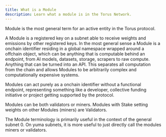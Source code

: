 ```yaml
---
title: What is a Module
description: Learn what a module is in the Torus Network.
---
```



Module is the most general term for an active entity in the Torus protocol.

A Module is a registered key on a subnet able to receive weights and emissions by other registered keys. In the most general sense a Module is a onchain identifier residing in a global namespace wrapped around a offchain object, which can be anything that is computable behind an endpoint, from AI models, datasets, storage, scrapers to raw compute. Anything that can be turned into an API. This separates all computation from the chain and allows Modules to be arbitrarily complex and computationally expensive systems.

Modules can act purely as a onchain identifier without a functional endpoint, representing something like a developer, collective funding initiative or project getting supported by the protocol.

Modules can be both validators or miners. Modules with Stake setting weights on other Modules (miners) are Validators.

The Module terminology is primarily useful in the context of the general subnet 0. On yuma subnets, it is more useful to just directly call the modules miners or validators.

<CardGrid>
  <LinkCard
    title="Miner Implementation"
    href="/docs/mining/create-miner"
    description="To learn about miner implementation read Create a Miner."
  />
  <LinkCard
    title="Validator Implementation"
    href="/docs/validating/create-validator"
    description="To learn about validator implementation read Create a Validator."
  />
</CardGrid>
